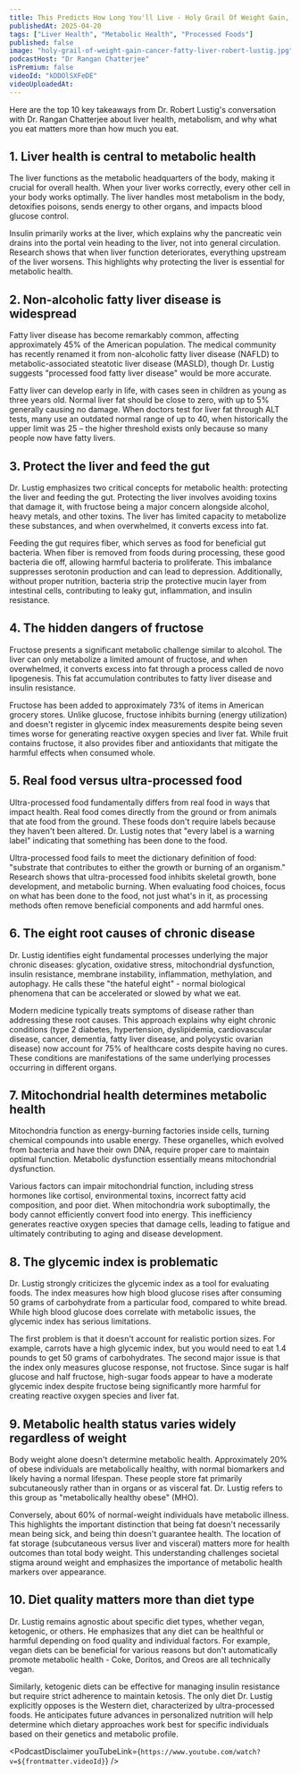 ```yaml
---
title: This Predicts How Long You'll Live - Holy Grail Of Weight Gain, Cancer & Fatty Liver | Robert Lustig
publishedAt: 2025-04-20
tags: ["Liver Health", "Metabolic Health", "Processed Foods"]
published: false
image: "holy-grail-of-weight-gain-cancer-fatty-liver-robert-lustig.jpg"
podcastHost: "Dr Rangan Chatterjee"
isPremium: false
videoId: "kDDOlSXFeDE"
videoUploadedAt:
---
```



<PodcastSummaryPageLayout frontmatter={frontmatter}>
Here are the top 10 key takeaways from Dr. Robert Lustig's conversation with Dr. Rangan Chatterjee about liver health, metabolism, and why what you eat matters more than how much you eat.

## 1. Liver health is central to metabolic health

The liver functions as the metabolic headquarters of the body, making it crucial for overall health. When your liver works correctly, every other cell in your body works optimally. The liver handles most metabolism in the body, detoxifies poisons, sends energy to other organs, and impacts blood glucose control.

Insulin primarily works at the liver, which explains why the pancreatic vein drains into the portal vein heading to the liver, not into general circulation. Research shows that when liver function deteriorates, everything upstream of the liver worsens. This highlights why protecting the liver is essential for metabolic health.

## 2. Non-alcoholic fatty liver disease is widespread

Fatty liver disease has become remarkably common, affecting approximately 45% of the American population. The medical community has recently renamed it from non-alcoholic fatty liver disease (NAFLD) to metabolic-associated steatotic liver disease (MASLD), though Dr. Lustig suggests "processed food fatty liver disease" would be more accurate.

Fatty liver can develop early in life, with cases seen in children as young as three years old. Normal liver fat should be close to zero, with up to 5% generally causing no damage. When doctors test for liver fat through ALT tests, many use an outdated normal range of up to 40, when historically the upper limit was 25 – the higher threshold exists only because so many people now have fatty livers.

## 3. Protect the liver and feed the gut

Dr. Lustig emphasizes two critical concepts for metabolic health: protecting the liver and feeding the gut. Protecting the liver involves avoiding toxins that damage it, with fructose being a major concern alongside alcohol, heavy metals, and other toxins. The liver has limited capacity to metabolize these substances, and when overwhelmed, it converts excess into fat.

Feeding the gut requires fiber, which serves as food for beneficial gut bacteria. When fiber is removed from foods during processing, these good bacteria die off, allowing harmful bacteria to proliferate. This imbalance suppresses serotonin production and can lead to depression. Additionally, without proper nutrition, bacteria strip the protective mucin layer from intestinal cells, contributing to leaky gut, inflammation, and insulin resistance.

## 4. The hidden dangers of fructose

Fructose presents a significant metabolic challenge similar to alcohol. The liver can only metabolize a limited amount of fructose, and when overwhelmed, it converts excess into fat through a process called de novo lipogenesis. This fat accumulation contributes to fatty liver disease and insulin resistance.

Fructose has been added to approximately 73% of items in American grocery stores. Unlike glucose, fructose inhibits burning (energy utilization) and doesn't register in glycemic index measurements despite being seven times worse for generating reactive oxygen species and liver fat. While fruit contains fructose, it also provides fiber and antioxidants that mitigate the harmful effects when consumed whole.

## 5. Real food versus ultra-processed food

Ultra-processed food fundamentally differs from real food in ways that impact health. Real food comes directly from the ground or from animals that ate food from the ground. These foods don't require labels because they haven't been altered. Dr. Lustig notes that "every label is a warning label" indicating that something has been done to the food.

Ultra-processed food fails to meet the dictionary definition of food: "substrate that contributes to either the growth or burning of an organism." Research shows that ultra-processed food inhibits skeletal growth, bone development, and metabolic burning. When evaluating food choices, focus on what has been done to the food, not just what's in it, as processing methods often remove beneficial components and add harmful ones.

## 6. The eight root causes of chronic disease

Dr. Lustig identifies eight fundamental processes underlying the major chronic diseases: glycation, oxidative stress, mitochondrial dysfunction, insulin resistance, membrane instability, inflammation, methylation, and autophagy. He calls these "the hateful eight" - normal biological phenomena that can be accelerated or slowed by what we eat.

Modern medicine typically treats symptoms of disease rather than addressing these root causes. This approach explains why eight chronic conditions (type 2 diabetes, hypertension, dyslipidemia, cardiovascular disease, cancer, dementia, fatty liver disease, and polycystic ovarian disease) now account for 75% of healthcare costs despite having no cures. These conditions are manifestations of the same underlying processes occurring in different organs.

## 7. Mitochondrial health determines metabolic health

Mitochondria function as energy-burning factories inside cells, turning chemical compounds into usable energy. These organelles, which evolved from bacteria and have their own DNA, require proper care to maintain optimal function. Metabolic dysfunction essentially means mitochondrial dysfunction.

Various factors can impair mitochondrial function, including stress hormones like cortisol, environmental toxins, incorrect fatty acid composition, and poor diet. When mitochondria work suboptimally, the body cannot efficiently convert food into energy. This inefficiency generates reactive oxygen species that damage cells, leading to fatigue and ultimately contributing to aging and disease development.

## 8. The glycemic index is problematic

Dr. Lustig strongly criticizes the glycemic index as a tool for evaluating foods. The index measures how high blood glucose rises after consuming 50 grams of carbohydrate from a particular food, compared to white bread. While high blood glucose does correlate with metabolic issues, the glycemic index has serious limitations.

The first problem is that it doesn't account for realistic portion sizes. For example, carrots have a high glycemic index, but you would need to eat 1.4 pounds to get 50 grams of carbohydrates. The second major issue is that the index only measures glucose response, not fructose. Since sugar is half glucose and half fructose, high-sugar foods appear to have a moderate glycemic index despite fructose being significantly more harmful for creating reactive oxygen species and liver fat.

## 9. Metabolic health status varies widely regardless of weight

Body weight alone doesn't determine metabolic health. Approximately 20% of obese individuals are metabolically healthy, with normal biomarkers and likely having a normal lifespan. These people store fat primarily subcutaneously rather than in organs or as visceral fat. Dr. Lustig refers to this group as "metabolically healthy obese" (MHO).

Conversely, about 60% of normal-weight individuals have metabolic illness. This highlights the important distinction that being fat doesn't necessarily mean being sick, and being thin doesn't guarantee health. The location of fat storage (subcutaneous versus liver and visceral) matters more for health outcomes than total body weight. This understanding challenges societal stigma around weight and emphasizes the importance of metabolic health markers over appearance.

## 10. Diet quality matters more than diet type

Dr. Lustig remains agnostic about specific diet types, whether vegan, ketogenic, or others. He emphasizes that any diet can be healthful or harmful depending on food quality and individual factors. For example, vegan diets can be beneficial for various reasons but don't automatically promote metabolic health - Coke, Doritos, and Oreos are all technically vegan.

Similarly, ketogenic diets can be effective for managing insulin resistance but require strict adherence to maintain ketosis. The only diet Dr. Lustig explicitly opposes is the Western diet, characterized by ultra-processed foods. He anticipates future advances in personalized nutrition will help determine which dietary approaches work best for specific individuals based on their genetics and metabolic profile.

<PodcastDisclaimer
  youTubeLink={`https://www.youtube.com/watch?v=${frontmatter.videoId}`}
/>

</PodcastSummaryPageLayout>
